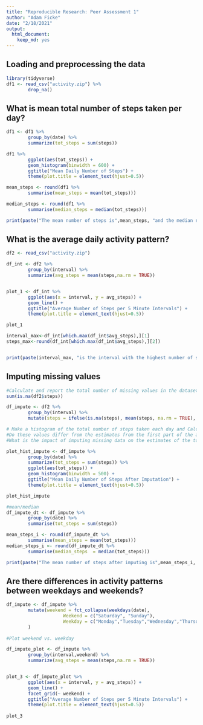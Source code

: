 ```yaml
---
title: "Reproducible Research: Peer Assessment 1"
author: "Adam Ficke"
date: "2/18/2021"
output: 
  html_document: 
    keep_md: yes
---
```



## Loading and preprocessing the data

```r
library(tidyverse)
df1 <- read_csv("activity.zip") %>%
        drop_na()
```

## What is mean total number of steps taken per day?

```r

df1 <- df1 %>% 
        group_by(date) %>% 
        summarize(tot_steps = sum(steps)) 

df1 %>% 
        ggplot(aes(tot_steps)) +
        geom_histogram(binwidth = 600) + 
        ggtitle("Mean Daily Number of Steps") + 
        theme(plot.title = element_text(hjust=0.5))

mean_steps <- round(df1 %>% 
        summarise(mean_steps = mean(tot_steps)))

median_steps <- round(df1 %>% 
        summarise(median_steps = median(tot_steps)))

print(paste("The mean number of steps is",mean_steps, "and the median number of steps is",median_steps))


```

## What is the average daily activity pattern?

```r
df2 <- read_csv("activity.zip") 

df_int <- df2 %>% 
        group_by(interval) %>% 
        summarize(avg_steps = mean(steps,na.rm = TRUE))


plot_1 <- df_int %>% 
        ggplot(aes(x = interval, y = avg_steps)) +
        geom_line() + 
        ggtitle("Average Number of Steps per 5 Minute Intervals") + 
        theme(plot.title = element_text(hjust=0.5))

plot_1

interval_max<-df_int[which.max(df_int$avg_steps),][1]
steps_max<-round(df_int[which.max(df_int$avg_steps),][2])


print(paste(interval_max, "is the interval with the highest number of steps,", "which has an average of",steps_max,"steps."))


```


## Imputing missing values

```r
#Calculate and report the total number of missing values in the dataset (i.e. the total number of rows with \color{red}{\verb|NA|}NAs)
sum(is.na(df2$steps))

df_impute <- df2 %>%
        group_by(interval) %>%
        mutate(steps = ifelse(is.na(steps), mean(steps, na.rm = TRUE), steps))

# Make a histogram of the total number of steps taken each day and Calculate and report the mean and median total number of steps taken per day. 
#Do these values differ from the estimates from the first part of the assignment? 
#What is the impact of imputing missing data on the estimates of the total daily number of steps?

plot_hist_impute <- df_impute %>% 
        group_by(date) %>% 
        summarize(tot_steps = sum(steps)) %>%
        ggplot(aes(tot_steps)) +
        geom_histogram(binwidth = 500) +         
        ggtitle("Mean Daily Number of Steps After Imputation") + 
        theme(plot.title = element_text(hjust=0.5))

plot_hist_impute

#mean/median
df_impute_dt <- df_impute %>% 
        group_by(date) %>% 
        summarise(tot_steps = sum(steps)) 

mean_steps_i <- round(df_impute_dt %>% 
        summarise(mean_steps = mean(tot_steps)))
median_steps_i <- round(df_impute_dt %>% 
        summarise(median_steps  = median(tot_steps)))

print(paste("The mean number of steps after imputing is",mean_steps_i, "and the median number of steps after inputing is",median_steps_i))

```


## Are there differences in activity patterns between weekdays and weekends?

```r

df_impute <- df_impute %>% 
        mutate(weekend = fct_collapse(weekdays(date),
                     Weekend = c("Saturday", "Sunday"),
                     Weekday = c("Monday","Tuesday","Wednesday","Thursday","Friday"))
        )
        
#Plot weekend vs. weekday

df_impute_plot <- df_impute %>% 
        group_by(interval,weekend) %>% 
        summarize(avg_steps = mean(steps,na.rm = TRUE))


plot_3 <- df_impute_plot %>% 
        ggplot(aes(x = interval, y = avg_steps)) +
        geom_line() + 
        facet_grid(~ weekend) + 
        ggtitle("Average Number of Steps per 5 Minute Intervals") + 
        theme(plot.title = element_text(hjust=0.5))
        
plot_3

```